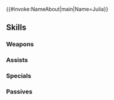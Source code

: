 {{#invoke:NameAbout|main|Name=Julia}}{{HeroPage Tabs}}
{{Hero Infobox
|Name=Julia
|Title=Heart Usurped
|WeaponType=Red Tome
|Origin=Fire Emblem: Genealogy of the Holy War
|Gender=Female
|MoveType=Infantry
|actorJP=佐倉綾音
|actorEN=Cassandra Lee Morris
|artist=茶ちえ
|additionDate=May 7, 2020
|releaseDate=May 8, 2020
|randomStartTime=2020-06-08T07:00:00Z
|poolDate=May 29, 2020
|poolRarities=5
|TagID=催眠ユリア
|InternalID=516
|Properties=fallen,specRate_202302
|cv1=3
|cv2=7900100
|description=Inheritor of the Book of Naga. Manipulated by Manfroy, she has grown hostile toward Seliph. Appears in Fire Emblem: Genealogy of the Holy War.
}}
{{Stats Page
|Lv1HP=17|Lv1ATK=11|Lv1SPD=5|Lv1DEF=4|Lv1RES=10
|GRHP=50|GRATK=70|GRSPD=45|GRDEF=30|GRRES=70
}}
==Skills==
===Weapons===
{{Weapons Table
|weapon1=Flux
|weapon1Default=1
|weapon1Unlock=1
|weapon2=Ruin
|weapon2Default=2
|weapon2Unlock=2
|weapon3=Fenrir
|weapon3Default=4
|weapon3Unlock=3
|weapon4=Dark Scripture
|weapon4Default=5
|weapon4Unlock=5
}}
===Assists===
{{Assists Table
}}
===Specials===
{{Specials Table
|special1=Chilling Wind
|special1Default=4
|special1Unlock=3
|special2=Iceberg
|special2Default=
|special2Unlock=4
}}
===Passives===
{{Passives Table
|passiveA1=Atk/Res Solo 1
|passiveA2=Atk/Res Solo 2
|passiveA3=Atk/Res Solo 3
|passiveA4=Atk/Res Solo 4
|passiveA1Unlock=2
|passiveA2Unlock=3
|passiveA3Unlock=4
|passiveA4Unlock=5
|passiveB1=Light and Dark
|passiveB1Unlock=5
|passiveC1=Panic Smoke 1
|passiveC2=Panic Smoke 2
|passiveC3=Panic Smoke 3
|passiveC1Unlock=1
|passiveC2Unlock=2
|passiveC3Unlock=4
}}
{{Heroes Navbox}}